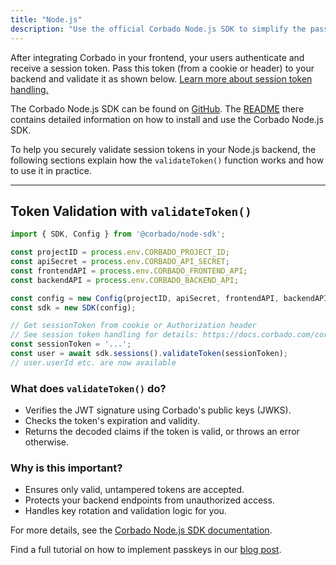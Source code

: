```yaml
---
title: "Node.js"
description: "Use the official Corbado Node.js SDK to simplify the passkey and session management integration in your Node.js applications."
---
```


After integrating Corbado in your frontend, your users authenticate and receive a session token. Pass this token (from a cookie or header) to your backend and validate it as shown below. [Learn more about session token handling.](/corbado-complete/sessions/session-token-handling)

The Corbado Node.js SDK can be found on [GitHub](https://github.com/corbado/corbado-nodejs). The [README](https://github.com/corbado/corbado-nodejs) there contains detailed information on how to install and use the Corbado Node.js SDK.

To help you securely validate session tokens in your Node.js backend, the following sections explain how the `validateToken()` function works and how to use it in practice.

---

## Token Validation with `validateToken()`

```js
import { SDK, Config } from '@corbado/node-sdk';

const projectID = process.env.CORBADO_PROJECT_ID;
const apiSecret = process.env.CORBADO_API_SECRET;
const frontendAPI = process.env.CORBADO_FRONTEND_API;
const backendAPI = process.env.CORBADO_BACKEND_API;

const config = new Config(projectID, apiSecret, frontendAPI, backendAPI);
const sdk = new SDK(config);

// Get sessionToken from cookie or Authorization header
// See session token handling for details: https://docs.corbado.com/corbado-complete/sessions/session-token-handling
const sessionToken = '...';
const user = await sdk.sessions().validateToken(sessionToken);
// user.userId etc. are now available
```

### What does `validateToken()` do?
- Verifies the JWT signature using Corbado's public keys (JWKS).
- Checks the token's expiration and validity.
- Returns the decoded claims if the token is valid, or throws an error otherwise.

### Why is this important?
- Ensures only valid, untampered tokens are accepted.
- Protects your backend endpoints from unauthorized access.
- Handles key rotation and validation logic for you.

For more details, see the [Corbado Node.js SDK documentation](https://github.com/corbado/corbado-nodejs).

Find a full tutorial on how to implement passkeys in our [blog post](https://www.corbado.com/blog/nodejs-passkeys).